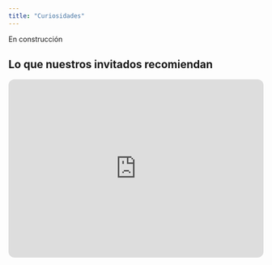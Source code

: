 ```yaml
---
title: "Curiosidades"
---
```

En construcción

## Lo que nuestros invitados recomiendan

<iframe style="border-radius:12px" src="https://open.spotify.com/embed/playlist/064cJFIS4okQ4qk27hvHsa?utm_source=generator&theme=0" width="100%" height="352" frameBorder="0" allowfullscreen="" allow="autoplay; clipboard-write; encrypted-media; fullscreen; picture-in-picture" loading="lazy"></iframe>